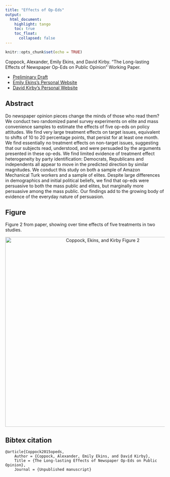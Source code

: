 ```yaml
---
title: "Effects of Op-Eds"
output: 
  html_document:
    highlight: tango
    toc: true
    toc_float:
      collapsed: false
---
```


```r
knitr::opts_chunk$set(echo = TRUE)
```

Coppock, Alexander, Emily Ekins, and David Kirby. “The Long-lasting Effects of Newspaper Op-Eds on Public Opinion” Working Paper.

- [Preliminary Draft](papers/CEK_opeds.pdf)
- [Emily Ekins's Personal Website](https://www.cato.org/people/emily-ekins)
- [David Kirby's Personal Website](https://www.cato.org/people/david-kirby)


## Abstract

Do newspaper opinion pieces change the minds of those who read them? We conduct two randomized panel survey experiments on elite and mass convenience samples to estimate the effects of five op-eds on policy attitudes. We find very large treatment effects on target issues, equivalent to shifts of 10 to 20 percentage points, that persist for at least one month. We find essentially no treatment effects on non-target issues, suggesting that our subjects read, understood, and were persuaded by the arguments presented in these op-eds. We find limited evidence of treatment effect heterogeneity by party identification: Democrats, Republicans and independents all appear to move in the predicted direction by similar magnitudes. We conduct this study on both a sample of Amazon Mechanical Turk workers and a sample of elites. Despite large differences in demographics and initial political beliefs, we find that op-eds were persuasive to both the mass public and elites, but marginally more persuasive among the mass public. Our findings add to the growing body of evidence of the everyday nature of persuasion.

## Figure

Figure 2 from paper, showing over time effects of five treatments in two studies.

<center><img src="Images/CEK_opeds_fig.png" alt="Coppock, Ekins, and Kirby Figure 2" width="600"></center>

## Bibtex citation

```
@article{Coppock2015opeds,
	Author = {Coppock, Alexander, Emily Ekins, and David Kirby},
	Title = {The Long-lasting Effects of Newspaper Op-Eds on Public Opinion},
	Journal = {Unpublished manuscript}
```
